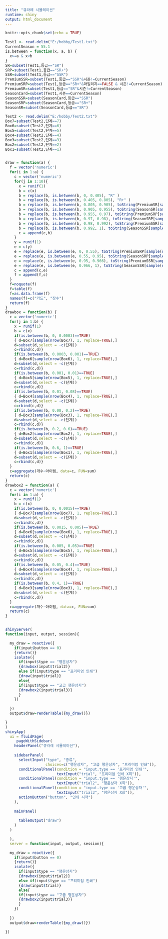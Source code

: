 ```yaml
---
title: "큐라레 시뮬레이션"
runtime: shiny
output: html_document
---
```


```r
knitr::opts_chunk$set(echo = TRUE)
```

```r
Test1 <- read.delim("E:/hobby/Test1.txt")
CurrentSeason = 55.1
is.between = function(x, a, b) {
  x>=a & x<b
}
SR=subset(Test1,등급=="SR")
SRP=subset(Test1,등급=="SR+")
SSR=subset(Test1,등급=="SSR")
PremiumSSR=subset(Test1,등급=="SSR"&시즌!=CurrentSeason)
PremiumSRP=subset(Test1,등급=="SR+"&마일리지==FALSE & 시즌!=CurrentSeason)
PremiumSR=subset(Test1,등급=="SR"&시즌!=CurrentSeason)
SeasonCard=subset(Test1,시즌==CurrentSeason)
SeasonSSR=subset(SeasonCard,등급=="SSR")
SeasonSRP=subset(SeasonCard,등급=="SR+")
SeasonSR=subset(SeasonCard,등급=="SR")

Test2 <- read.delim("E:/hobby/Test2.txt")
Box7=subset(Test2,단계==7)
Box6=subset(Test2,단계==6)
Box5=subset(Test2,단계==5)
Box4=subset(Test2,단계==4)
Box3=subset(Test2,단계==3)
Box2=subset(Test2,단계==2)
Box1=subset(Test2,단계==1)


draw = function(a) {
  f = vector('numeric')
  for(i in 1:a) {
    c = vector('numeric')
    for(j in 1:10){
      x = runif(1)
      b = c(x)
      b = replace(b, is.between(b, 0, 0.405), "R" )
      b = replace(b, is.between(b, 0.405, 0.805), "R+" )
      b = replace(b, is.between(b, 0.805, 0.905), toString(PremiumSR[sample(nrow(PremiumSR), 1, replace=TRUE), 1]))
      b = replace(b, is.between(b, 0.905, 0.955), toString(SeasonSR[sample(nrow(SeasonSR), 1, replace=TRUE), 1]))
      b = replace(b, is.between(b, 0.955, 0.97), toString(PremiumSRP[sample(nrow(PremiumSRP), 1, replace=TRUE), 1]))
      b = replace(b, is.between(b, 0.97, 0.98), toString(SeasonSRP[sample(nrow(SeasonSRP), 1, replace=TRUE), 1]))
      b = replace(b, is.between(b, 0.98, 0.992), toString(PremiumSSR[sample(nrow(PremiumSSR), 1, replace=TRUE), 1]))
      b = replace(b, is.between(b, 0.992, 1), toString(SeasonSSR[sample(nrow(SeasonSSR), 1, replace=TRUE), 1]))
      c = append(c,b)
    }
    y = runif(1)
    e = c(y)
    e = replace(e, is.between(e, 0, 0.55), toString(PremiumSRP[sample(nrow(PremiumSRP), 1, replace=TRUE), 1]))
    e = replace(e, is.between(e, 0.55, 0.95), toString(SeasonSRP[sample(nrow(SeasonSRP), 1, replace=TRUE), 1]))
    e = replace(e, is.between(e, 0.95, 0.966), toString(PremiumSSR[sample(nrow(PremiumSSR), 1, replace=TRUE), 1]))
    e = replace(e, is.between(e, 0.966, 1), toString(SeasonSSR[sample(nrow(SeasonSSR), 1, replace=TRUE), 1]))
    c = append(c,e)
    f = append(f,c)
  }
  f=noquote(f)
  f=table(f)
  f=as.data.frame(f)
  names(f)=c("카드", "장수")
  return(f)
}
drawbox = function(b) {
  c = vector('numeric')
  for(j in 1:b) {
    x = runif(1)
    b = c(x)
    if(is.between(b, 0, 0.0003)==TRUE)
    { d=Box7[sample(nrow(Box7), 1, replace=TRUE),]
    d=subset(d,select = -c(단계))
    c=rbind(c,d)}
    if(is.between(b, 0.0003, 0.001)==TRUE)
    { d=Box6[sample(nrow(Box6), 1, replace=TRUE),]
    d=subset(d,select = -c(단계))
    c=rbind(c,d)}
    if(is.between(b, 0.001, 0.01)==TRUE)
    { d=Box5[sample(nrow(Box5), 1, replace=TRUE),]
    d=subset(d,select = -c(단계))
    c=rbind(c,d)}
    if(is.between(b, 0.01, 0.08)==TRUE)
    { d=Box4[sample(nrow(Box4), 1, replace=TRUE),]
    d=subset(d,select = -c(단계))
    c=rbind(c,d)}
    if(is.between(b, 0.08, 0.2)==TRUE)
    { d=Box3[sample(nrow(Box3), 1, replace=TRUE),]
    d=subset(d,select = -c(단계))
    c=rbind(c,d)}
    if(is.between(b, 0.2, 0.6)==TRUE)
    { d=Box2[sample(nrow(Box2), 1, replace=TRUE),]
    d=subset(d,select = -c(단계))
    c=rbind(c,d)}
    if(is.between(b, 0.6, 1)==TRUE)
    { d=Box1[sample(nrow(Box1), 1, replace=TRUE),]
    d=subset(d,select = -c(단계))
    c=rbind(c,d)}
  }
  c=aggregate(개수~아이템, data=c, FUN=sum)
  return(c)
}
drawbox2 = function(a) {
  c = vector('numeric')
  for(i in 1:a) {
    x = runif(1)
    b = c(x)
    if(is.between(b, 0, 0.0015)==TRUE)
    { d=Box7[sample(nrow(Box7), 1, replace=TRUE),]
    d=subset(d,select = -c(단계))
    c=rbind(c,d)}
    if(is.between(b, 0.0015, 0.005)==TRUE)
    { d=Box6[sample(nrow(Box6), 1, replace=TRUE),]
    d=subset(d,select = -c(단계))
    c=rbind(c,d)}
    if(is.between(b, 0.005, 0.05)==TRUE)
    { d=Box5[sample(nrow(Box5), 1, replace=TRUE),]
    d=subset(d,select = -c(단계))
    c=rbind(c,d)}
    if(is.between(b, 0.05, 0.4)==TRUE)
    { d=Box4[sample(nrow(Box4), 1, replace=TRUE),]
    d=subset(d,select = -c(단계))
    c=rbind(c,d)}
    if(is.between(b, 0.4, 1)==TRUE)
    { d=Box3[sample(nrow(Box3), 1, replace=TRUE),]
    d=subset(d,select = -c(단계))
    c=rbind(c,d)}
  }
  c=aggregate(개수~아이템, data=c, FUN=sum)
  return(c)
}


shinyServer(
function(input, output, session){

  my_draw = reactive({
    if(input$button == 0)
    {return()}
    isolate({
      if(input$type == "행운상자")
      {drawbox(input$trial2)}
      else if(input$type == "프리미엄 인쇄")
      {draw(input$trial)}
      else{
      if(input$type == "고급 행운상자")
      {drawbox2(input$trial3)}        
      }
    })
    
  })
  output$draw=renderTable({my_draw()})

}
)
shinyApp(
  ui = fluidPage(
     pageWithSidebar(
    headerPanel("큐라레 시뮬레이션"),
    
    sidebarPanel(
      selectInput("type", "종류", 
                  choices=c("행운상자", "고급 행운상자", "프리미엄 인쇄")),
      conditionalPanel(condition = "input.type == '프리미엄 인쇄'",
                       textInput("trial", "프리미엄 인쇄 X회")),
      conditionalPanel(condition = "input.type == '행운상자'",
                       textInput("trial2", "행운상자 X회")),
      conditionalPanel(condition = "input.type == '고급 행운상자'",
                       textInput("trial3", "행운상자 X회")),
      actionButton("button", "인쇄 시작")
    ),
    
    mainPanel(
      
      tableOutput("draw")
    )
  )

  ), 
  server = function(input, output, session){

  my_draw = reactive({
    if(input$button == 0)
    {return()}
    isolate({
      if(input$type == "행운상자")
      {drawbox(input$trial2)}
      else if(input$type == "프리미엄 인쇄")
      {draw(input$trial)}
      else{
      if(input$type == "고급 행운상자")
      {drawbox2(input$trial3)}        
      }
    })
    
  })
  output$draw=renderTable({my_draw()})

})
```
